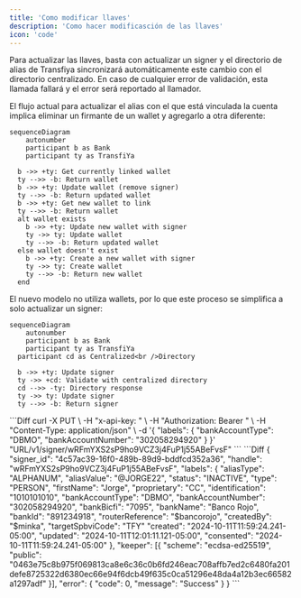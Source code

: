 ```yaml
---
title: 'Como modificar llaves'
description: 'Como hacer modificasción de las llaves'
icon: 'code'
---
```


Para actualizar las llaves, basta con actualizar un signer y el directorio de alias de Transfiya sincronizará automáticamente este cambio con el directorio centralizado. En caso de cualquier error de validación, esta llamada fallará y el error será reportado al llamador.

El flujo actual para actualizar el alias con el que está vinculada la cuenta implica eliminar un firmante de un wallet y agregarlo a otra diferente:

```mermaid
sequenceDiagram 
	autonumber
	participant b as Bank
	participant ty as TransfiYa

  b ->> +ty: Get currently linked wallet
  ty -->> -b: Return wallet
  b ->> +ty: Update wallet (remove signer)
  ty -->> -b: Return updated wallet
  b ->> +ty: Get new wallet to link
  ty -->> -b: Return wallet
  alt wallet exists
    b ->> +ty: Update new wallet with signer
    ty ->> ty: Update wallet
    ty -->> -b: Return updated wallet
  else wallet doesn't exist
    b ->> +ty: Create a new wallet with signer
    ty ->> ty: Create wallet
    ty -->> -b: Return new wallet
  end
  ```

El nuevo modelo no utiliza wallets, por lo que este proceso se simplifica a solo actualizar un signer:

```mermaid
sequenceDiagram 
	autonumber
	participant b as Bank
	participant ty as TransfiYa
  participant cd as Centralized<br />Directory

  b ->> +ty: Update signer
  ty ->> +cd: Validate with centralized directory
  cd -->> -ty: Directory response
  ty ->> ty: Update signer
  ty -->> -b: Return signer
```

<Tabs>
  <Tab title="Request">
      ```Diff
        curl -X PUT \
        -H "x-api-key: <API_KEY>" \
        -H "Authorization: Bearer <TOKEN>" \
        -H "Content-Type: application/json" \
        -d '{
            "labels": { 
	         "bankAccountType": "DBMO",
	         "bankAccountNumber": "302058294920"
        }
    }' "URL/v1/signer/wRFmYXS2sP9ho9VCZ3j4FuP1j55ABeFvsF"
      ```
  </Tab>
  <Tab title="Response">
      ```Diff
    {
        "signer_id": "4c57ac39-16f0-489b-89d9-bddfcd352a36",
        "handle": "wRFmYXS2sP9ho9VCZ3j4FuP1j55ABeFvsF",
        "labels": {
            "aliasType": "ALPHANUM",
            "aliasValue": "@JORGE22",
            "status": "INACTIVE",
            "type": "PERSON",
            "firstName": "Jorge",
            "proprietary": "CC",
            "identification": "1010101010",
            "bankAccountType": "DBMO",
            "bankAccountNumber": "302058294920",
            "bankBicfi": "7095",
            "bankName": "Banco Rojo",
	        "bankId": "891234918",
            "routerReference": "$bancorojo",
            "createdBy": "$minka",
	        "targetSpbviCode": "TFY"
            "created": "2024-10-11T11:59:24.241-05:00",
            "updated": "2024-10-11T12:01:11.121-05:00",
            "consented": "2024-10-11T11:59:24.241-05:00"
        },
        "keeper": [{
              "scheme": "ecdsa-ed25519",
              "public": "0463e75c8b975f069813ca8e6c36c0b6fd246eac708affb7ed2c6480fa201defe8725322d6380ec66e94f6dcb49f635c0ca51296e48da4a12b3ec66582a1297adf"
        }],
          "error": {
              "code": 0,
              "message": "Success"
        }
}
      ```
  </Tab>
</Tabs>